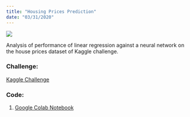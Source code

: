 ```yaml
---
title: "Housing Prices Prediction"
date: "03/31/2020"
---
```

::: {layout="[30,70]"}

![](../../images/housing_pred.webp)

:::

Analysis of performance of linear regression against a  neural network on the house prices dataset of Kaggle challenge.

### Challenge:
[Kaggle Challenge](https://www.kaggle.com/c/home-data-for-ml-course/data)

### Code:
1. [Google Colab Notebook](https://colab.research.google.com/drive/1o65GV7gnuk5OXN8eb6RYcUAQ6l257iUE?usp=sharing)
